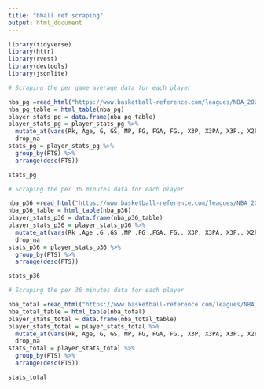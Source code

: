 ```yaml
---
title: "bball ref scraping"
output: html_document
---
```


```r
library(tidyverse)
library(httr)
library(rvest)
library(devtools)
library(jsonlite)
```

```r
# Scraping the per game average data for each player

nba_pg =read_html("https://www.basketball-reference.com/leagues/NBA_2020_per_game.html") 
nba_pg_table = html_table(nba_pg)
player_stats_pg = data.frame(nba_pg_table)
player_stats_pg = player_stats_pg %>%
  mutate_at(vars(Rk, Age, G, GS, MP, FG, FGA, FG., X3P, X3PA, X3P., X2P, eFG., FT, FTA, FT., ORB, DRB, TRB, AST, STL, BLK, TOV, PF, PTS), funs(as.numeric)) %>%
  drop_na
stats_pg = player_stats_pg %>%
  group_by(PTS) %>%
  arrange(desc(PTS))

stats_pg
```


```r
# Scraping the per 36 minutes data for each player

nba_p36 =read_html("https://www.basketball-reference.com/leagues/NBA_2020_per_minute.html") 
nba_p36_table = html_table(nba_p36)
player_stats_p36 = data.frame(nba_p36_table)
player_stats_p36 = player_stats_p36 %>%
  mutate_at(vars(Rk ,Age ,G ,GS ,MP ,FG ,FGA, FG., X3P, X3PA, X3P., X2P, FT, FTA, FT., ORB, DRB, TRB, AST, STL, BLK, TOV, PF, PTS), funs(as.numeric)) %>%
  drop_na
stats_p36 = player_stats_p36 %>%
  group_by(PTS) %>%
  arrange(desc(PTS))

stats_p36
```

```r
# Scraping the per 36 minutes data for each player

nba_total =read_html("https://www.basketball-reference.com/leagues/NBA_2020_totals.html") 
nba_total_table = html_table(nba_total)
player_stats_total = data.frame(nba_total_table)
player_stats_total = player_stats_total %>%
  mutate_at(vars(Rk, Age, G, GS, MP, FG, FGA, FG., X3P, X3PA, X3P., X2P, eFG., FT, FTA, FT., ORB, DRB, TRB, AST, STL, BLK, TOV, PF, PTS), funs(as.numeric)) %>%
  drop_na
stats_total = player_stats_total %>%
  group_by(PTS) %>%
  arrange(desc(PTS))

stats_total
```

